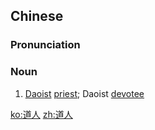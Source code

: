 ==Chinese==
{{zh-forms}}

===Pronunciation===
{{zh-pron
|m=dàorén,tl=y
|c=dou6 jan4
|cat=n
}}

===Noun===
{{zh-noun}}

# {{lb|zh|literary}} [[w:Taoism|Daoist]] [[priest]]; Daoist [[devotee]]

[[ko:道人]]
[[zh:道人]]